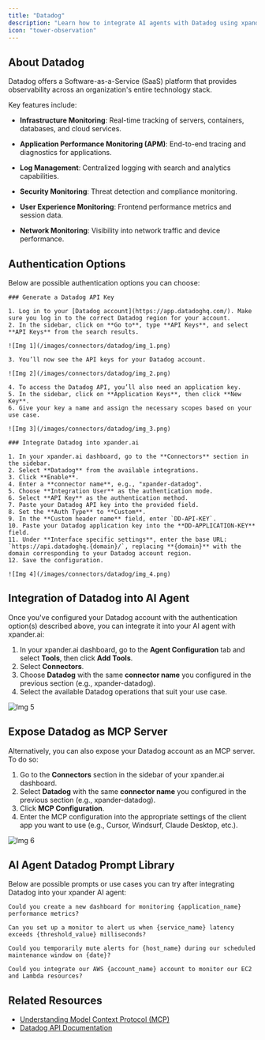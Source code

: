 ```yaml
---
title: "Datadog"
description: "Learn how to integrate AI agents with Datadog using xpander.ai. Create intelligent observability workflows that automatically detect anomalies, correlate incidents across your stack, and trigger remediation actions."
icon: "tower-observation"
---
```


## About Datadog

Datadog offers a Software-as-a-Service (SaaS) platform that provides observability across an organization's entire technology stack.

Key features include:

- **Infrastructure Monitoring**: Real-time tracking of servers, containers, databases, and cloud services.

- **Application Performance Monitoring (APM)**: End-to-end tracing and diagnostics for applications.

- **Log Management**: Centralized logging with search and analytics capabilities.

- **Security Monitoring**: Threat detection and compliance monitoring.

- **User Experience Monitoring**: Frontend performance metrics and session data.

- **Network Monitoring**: Visibility into network traffic and device performance.


## Authentication Options

Below are possible authentication options you can choose:

<Tabs>

  <Tab title="API Access">

    ### Generate a Datadog API Key

    1. Log in to your [Datadog account](https://app.datadoghq.com/). Make sure you log in to the correct Datadog region for your account.  
    2. In the sidebar, click on **Go to**, type **API Keys**, and select **API Keys** from the search results.

    ![Img 1](/images/connectors/datadog/img_1.png)

    3. You’ll now see the API keys for your Datadog account.

    ![Img 2](/images/connectors/datadog/img_2.png)

    4. To access the Datadog API, you’ll also need an application key.  
    5. In the sidebar, click on **Application Keys**, then click **New Key**.  
    6. Give your key a name and assign the necessary scopes based on your use case.

    ![Img 3](/images/connectors/datadog/img_3.png)

    ### Integrate Datadog into xpander.ai

    1. In your xpander.ai dashboard, go to the **Connectors** section in the sidebar.  
    2. Select **Datadog** from the available integrations.  
    3. Click **Enable**.  
    4. Enter a **connector name**, e.g., "xpander-datadog". 
    5. Choose **Integration User** as the authentication mode.   
    6. Select **API Key** as the authentication method.  
    7. Paste your Datadog API key into the provided field.  
    8. Set the **Auth Type** to **Custom**.  
    9. In the **Custom header name** field, enter `DD-API-KEY`.  
    10. Paste your Datadog application key into the **DD-APPLICATION-KEY** field.  
    11. Under **Interface specific settings**, enter the base URL: `https://api.datadoghq.{domain}/`, replacing **{domain}** with the domain corresponding to your Datadog account region.  
    12. Save the configuration.

    ![Img 4](/images/connectors/datadog/img_4.png)

  </Tab>
</Tabs>

## Integration of Datadog into AI Agent

Once you've configured your Datadog account with the authentication option(s) described above, you can integrate it into your AI agent with xpander.ai:

1. In your xpander.ai dashboard, go to the **Agent Configuration** tab and select **Tools**, then click **Add Tools**. 
2. Select **Connectors**.  
3. Choose **Datadog** with the same **connector name** you configured in the previous section (e.g., xpander-datadog).  
4. Select the available Datadog operations that suit your use case.  

![Img 5](/images/connectors/datadog/img_5.png)

## Expose Datadog as MCP Server

Alternatively, you can also expose your Datadog account as an MCP server. To do so:

1. Go to the **Connectors** section in the sidebar of your xpander.ai dashboard.  
2. Select **Datadog** with the same **connector name** you configured in the previous section (e.g., xpander-datadog).  
3. Click **MCP Configuration**.  
4. Enter the MCP configuration into the appropriate settings of the client app you want to use (e.g., Cursor, Windsurf, Claude Desktop, etc.).

![Img 6](/images/connectors/datadog/img_6.png)

## AI Agent Datadog Prompt Library

Below are possible prompts or use cases you can try after integrating Datadog into your xpander AI agent:

```
Could you create a new dashboard for monitoring {application_name} performance metrics?
```

````
Can you set up a monitor to alert us when {service_name} latency exceeds {threshold_value} milliseconds?
````

```
Could you temporarily mute alerts for {host_name} during our scheduled maintenance window on {date}?
```

```
Could you integrate our AWS {account_name} account to monitor our EC2 and Lambda resources?
```

## Related Resources

- [Understanding Model Context Protocol (MCP)](/docs/05-human-interfaces/04-mcp)
- [Datadog API Documentation](https://docs.datadoghq.com/api/latest/?tab=java)